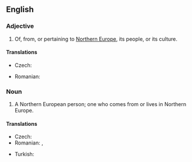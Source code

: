 ==English==

===Adjective===
{{en-adj|head=[[Northern]] [[European]]|-}}

# Of, from, or pertaining to [[Northern Europe]], its people, or its culture.

====Translations====
{{trans-top|Northern European}}
* Czech: {{t-|cs|severoevropský}}
{{trans-mid}}
* Romanian: {{t|ro|nord-european}}
{{trans-bottom}}

===Noun===
{{en-noun|sg=[[Northern]] [[European]]}}

# A Northern European person; one who comes from or lives in Northern Europe.

====Translations====
{{trans-top|Northern European person}}
* Czech: {{t-|cs|Severoevropan|m}}
* Romanian: {{t|ro|nord-european|m}}, {{t|ro|nord-europeană|f}}
{{trans-mid}}
* Turkish: {{t|tr|Kuzey Avrupalı}}
{{trans-bottom}}